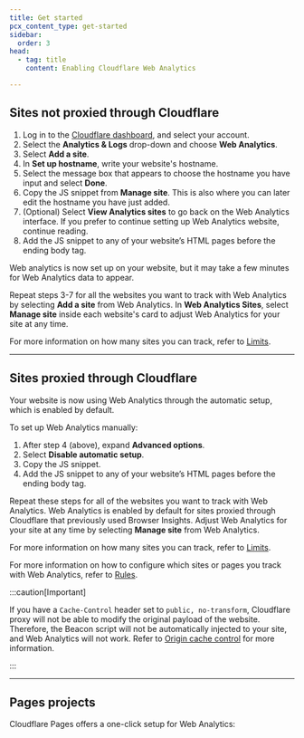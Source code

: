 ```yaml
---
title: Get started
pcx_content_type: get-started
sidebar:
  order: 3
head:
  - tag: title
    content: Enabling Cloudflare Web Analytics

---
```



## Sites not proxied through Cloudflare

1. Log in to the [Cloudflare dashboard](https://dash.cloudflare.com/login), and select your account.
2. Select the **Analytics & Logs** drop-down and choose **Web Analytics**.
3. Select **Add a site**.
4. In **Set up hostname**, write your website's hostname.
5. Select the message box that appears to choose the hostname you have input and select **Done**.
6. Copy the JS snippet from **Manage site**. This is also where you can later edit the hostname you have just added.
7. (Optional) Select **View Analytics sites** to go back on the Web Analytics interface. If you prefer to continue setting up Web Analytics website, continue reading.
8. Add the JS snippet to any of your website’s HTML pages before the ending body tag.

Web analytics is now set up on your website, but it may take a few minutes for Web Analytics data to appear.

Repeat steps 3-7 for all the websites you want to track with Web Analytics by selecting **Add a site** from Web Analytics. In **Web Analytics Sites**, select **Manage site** inside each website's card to adjust Web Analytics for your site at any time.

For more information on how many sites you can track, refer to [Limits](/web-analytics/limits/).

***

## Sites proxied through Cloudflare

<Render file="web-analytics-proxied-setup" />

Your website is now using Web Analytics through the automatic setup, which is enabled by default.

To set up Web Analytics manually:

1. After step 4 (above), expand **Advanced options**.
2. Select **Disable automatic setup**.
3. Copy the JS snippet.
4. Add the JS snippet to any of your website’s HTML pages before the ending body tag.

Repeat these steps for all of the websites you want to track with Web Analytics. Web Analytics is enabled by default for sites proxied through Cloudflare that previously used Browser Insights. Adjust Web Analytics for your site at any time by selecting **Manage site** from Web Analytics.

For more information on how many sites you can track, refer to [Limits](/web-analytics/limits/).

For more information on how to configure which sites or pages you track with Web Analytics, refer to [Rules](/web-analytics/configuration-options/rules/).

:::caution[Important]


If you have a `Cache-Control` header set to `public, no-transform`, Cloudflare proxy will not be able to modify the original payload of the website. Therefore, the Beacon script will not be automatically injected to your site, and Web Analytics will not work. Refer to [Origin cache control](/cache/concepts/cache-control/) for more information.


:::

***

## Pages projects

Cloudflare Pages offers a one-click setup for Web Analytics:

<Render file="web-analytics-setup" product="pages" />
